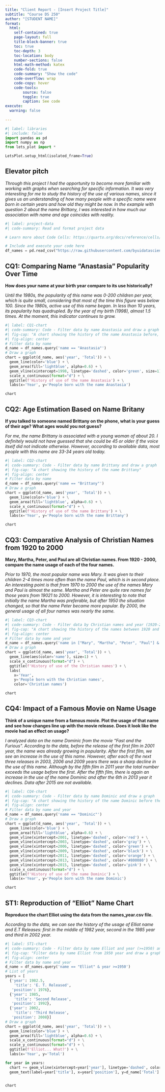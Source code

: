 ```yaml
---
title: "Client Report - [Insert Project Title]"
subtitle: "Course DS 250"
author: "[STUDENT NAME]"
format:
  html:
    self-contained: true
    page-layout: full
    title-block-banner: true
    toc: true
    toc-depth: 3
    toc-location: body
    number-sections: false
    html-math-method: katex
    code-fold: true
    code-summary: "Show the code"
    code-overflow: wrap
    code-copy: hover
    code-tools:
        source: false
        toggle: true
        caption: See code
execute: 
  warning: false
    
---
```



```python
#| label: libraries
#| include: false
import pandas as pd
import numpy as np
from lets_plot import *

LetsPlot.setup_html(isolated_frame=True)
```


## Elevator pitch

_Through this project I had the opportunity to become more familiar with working with graphs when searching for specific information. It was very interesting for me to study the history of the use of various names, since it gives us an understanding of how many people with a specific name were born in certain years and how old they might be now. In the example with question 2 about the name Brittany, I was interested in how much our association with name and age coincides with reality._

```python
#| label: project-data
#| code-summary: Read and format project data

# Learn more about Code Cells: https://quarto.org/docs/reference/cells/cells-jupyter.html

# Include and execute your code here
df_names = pd.read_csv("https://raw.githubusercontent.com/byuidatascience/data4names/master/data-raw/names_year/names_year.csv")
```

## CQ1: Comparing Name "Anastasia" Popularity Over Time

__How does your name at your birth year compare to its use historically?__

_Until the 1980s, the popularity of this name was 0-200 children per year, which is quite small, considering that most of the time this figure was below 100. Since the 1980s, active use of this name began. In less than 10 years, its popularity has quadrupled. By the year of my birth (1998), almost 1.5 times. At the moment, this indicator continues to grow._

```python
#| label: CQ1-chart
#| code-summary: Code - Filter data by name Anastasia and draw a graph with point birth year (1998)
#| fig-cap: "A chart showing the history of the name Anastasia before, on and after 1998"
#| fig-align: center
# Filter data by name
d_name = df_names.query('name == "Anastasia"')
# Draw a graph
chart = ggplot(d_name, aes('year', 'Total')) + \
  geom_line(color='blue') + \
  geom_area(fill='lightblue', alpha=0.6) + \
  geom_vline(xintercept=1998, linetype='dashed', color='green', size=1) + \
  scale_x_continuous(format="d") + \
  ggtitle(f'History of use of the name Anastasia') + \
  labs(x='Year', y='People born with the name Anastasia')

chart
```

## CQ2: Age Estimation Based on Name Britany

__If you talked to someone named Brittany on the phone, what is your guess of their age? What ages would you not guess?__

_For me, the name Brittany is associated with a young woman of about 20. I definitely would not have guessed that she could be 45 or older if the voice itself did not indicate otherwise. However, according to available data, most people with this name are 33-34 years old today._

```python
#| label: CQ2-chart
#| code-summary: Code - Filter data by name Brittany and draw a graph
#| fig-cap: "A chart showing the history of the name Brittany"
#| fig-align: center
# Filter data by name
d_name = df_names.query('name == "Brittany"')
# Draw a graph
chart = ggplot(d_name, aes('year', 'Total')) + \
  geom_line(color='blue') + \
  geom_area(fill='lightblue', alpha=0.6) + \
  scale_x_continuous(format="d") + \
  ggtitle(f'History of use of the name Brittany') + \
  labs(x='Year', y='People born with the name Brittany')

chart
```

## CQ3: Comparative Analysis of Christian Names from 1920 to 2000

__Mary, Martha, Peter, and Paul are all Christian names. From 1920 - 2000, compare the name usage of each of the four names.__

_Prior to 1970, the most popular name was Mary. It was given to their children 2-4 times more often than the name Paul, which is in second place. An interesting point is that from 1970 to 2000 the use of the names Mary and Paul is almost the same. Martha and Peter are quite rare names for those years from 19021 to 2000. However, it is interesting to note that initially the name Martha was preferable, but after 1950 the situation changed, so that the name Peter became more popular. By 2000, the general usage of all four names was nearly the same._

```python
#| label: CQ3-chart
#| code-summary: Code - Filter data by Christian names and year (1920-2000) and draw a graph
#| fig-cap: "A chart showing the history of the names between 1920 and 2000 years"
#| fig-align: center
# Filter data by name and year
d_name = df_names.query('name in ["Mary", "Martha", "Peter", "Paul"] & year >=1920 & year <=2000')
# Draw a graph
chart = ggplot(d_name, aes('year', 'Total')) + \
  geom_line(aes(color='name'), size=1) + \
  scale_x_continuous(format="d") + \
  ggtitle(f'History of use of the Christian names') + \
  labs(
    x='Year',
    y='People born with the Christian names',
    color='Christian names')

chart
```

## CQ4: Impact of a Famous Movie on Name Usage

__Think of a unique name from a famous movie. Plot the usage of that name and see how changes line up with the movie release. Does it look like the movie had an effect on usage?__

_I analyzed data on the name Dominic from the movie “Fast and the Furious”. According to the data, before the release of the first film in 2001 year, the name was already growing in popularity. After the first film, we see an increase in the use of this name. However, after each of the next three releases in 2003, 2006 and 2009 years there was a sharp decline in the use of this name. Although by the fifth film in 2011 year the total number exceeds the usage before the first. After the fifth film, there is again an increase in the use of the name Dominic and after the 6th in 2013 year it declines. Data after 2015 are not available._

```python
#| label: CQ4-chart
#| code-summary: Code - Filter data by name Dominic and draw a graph
#| fig-cap: "A chart showing the history of the name Dominic before the first 'Fast and Furious' release and throughout all releases"
#| fig-align: center
# Filter data by name and year
d_name = df_names.query('name == "Dominic"')
# Draw a graph
chart = ggplot(d_name, aes('year', 'Total')) + \
  geom_line(color='blue') + \
  geom_area(fill='lightblue', alpha=0.6) + \
  geom_vline(xintercept=2001, linetype='dashed', color='red') + \
  geom_vline(xintercept=2003, linetype='dashed', color='gray') + \
  geom_vline(xintercept=2006, linetype='dashed', color='green') + \
  geom_vline(xintercept=2009, linetype='dashed', color='black') + \
  geom_vline(xintercept=2011, linetype='dashed', color='orange') + \
  geom_vline(xintercept=2013, linetype='dashed', color='#800080') + \
  geom_vline(xintercept=2015, linetype='dashed', color='pink') + \
  scale_x_continuous(format="d") + \
  ggtitle(f'History of use of the name Dominic') + \
  labs(x='Year', y='People born with the name Dominic')

chart
```

## ST1: Reproduction of “Elliot” Name Chart

__Reproduce the chart Elliot using the data from the names_year.csv file.__

_According to the data, we can see the history of the usage of Elliot name and E.T Releases: first in the middle of 1982 year, second in the 1985 year and third in 2002 year._

```python
#| label: ST1-chart
#| code-summary: Code - Filter data by name Elliot and year (>=1950) and draw a graph
#| fig-cap: "Filter data by name Elliot from 1950 year and draw a graph with its three releases"
#| fig-align: center
# Filter data by name and year
d_name = df_names.query('name == "Elliot" & year >=1950')
# List of years
years = [
  {'year': 1982.5,
    'title': 'E. T. Released',
   'position': 1976},
  {'year': 1985,
    'title': 'Second Release',
   'position': 1992},
  {'year': 2002,
    'title': 'Third Release',
   'position': 2008}]
# Draw a graph
chart = ggplot(d_name, aes('year', 'Total')) + \
  geom_line(color='blue') + \
  geom_area(fill='lightblue', alpha=0.6) + \
  scale_x_continuous(format="d") + \
  scale_y_continuous(format="d") + \
  ggtitle(f'Elliot... What?') + \
  labs(x='Year', y='Total')

for year in years:
  chart += geom_vline(xintercept=year['year'], linetype='dashed', color='red') + \
  geom_text(label=year['title'], x=year['position'], y=d_name['Total'].max(), color='black')


chart
```

